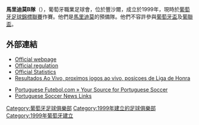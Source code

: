 {{Infobox football club 
| clubname = C.S. Marítimo B
| image    = <!-- 檔案不存在 [[File:Club_Sport_Marítimo.png|150px]] ，可從英文維基百科取得 -->
| fullname = Club Sport Marítimo B
| nickname = ''Os Verde-Rubros''<br>(The Green-and-Red)<br>''Os Leões''<br>(The Lions)
| founded  = 1999
| ground   = Campo da Imaculada Conceição, [[豐沙爾|豐沙爾]]
| capacity = 2,380
| chairman = [[Carlos_Pereira|Carlos Pereira]]
| manager  = Ivo Vieira
| league   = [[葡萄牙足球錦標聯賽|葡萄牙足球錦標聯賽]]
| season   = [[2014–15_Segunda_Liga|2014–15]]
| position = 第23名（降班葡錦聯）
| website    = http://www.csmaritimo.pt/
| pattern_la1=_redborder|pattern_b1=_greenstripes|pattern_ra1=_redborder
| leftarm1=008000|body1=FF0000|rightarm1=008000|shorts1=FFFFFF|socks1=FF0000
| pattern_la2=|pattern_b2=|pattern_ra2=
| leftarm2=FFFFFF|body2=FFFFFF|rightarm2=FFFFFF|shorts2=008000|socks2=FFFFFF
}}

'''馬里迪莫B隊'''（{{lang-pt|Club Sport Marítimo B}}），葡萄牙職業足球會，位於豐沙爾，成立於1999年，現時於[[葡萄牙足球錦標聯賽|葡萄牙足球錦標聯賽]]作賽。他們是[[馬里迪莫|馬里迪莫]]的預備隊。他們不容許參與[[葡萄牙盃|葡萄牙盃]]及[[葡聯盃|葡聯盃]]。

==外部連結==
*[http://www.lpfp.pt/segunda_liga/Pages/Jornada.aspx Official webpage] {{Wayback|url=http://www.lpfp.pt/segunda_liga/Pages/Jornada.aspx |date=20130902075943 }} {{pt icon}}
*[http://www.lpfp.pt/SiteCollectionDocuments/Regulamento%20de%20competi%C3%A7%C3%B5es.pdf Official regulation] {{Wayback|url=http://www.lpfp.pt/SiteCollectionDocuments/Regulamento%20de%20competi%C3%A7%C3%B5es.pdf |date=20090206131334 }} {{pt icon}}
*[http://www.lpfp.pt/liga_orangina/pages/estatisticas.aspx Official Statistics] {{Wayback|url=http://www.lpfp.pt/liga_orangina/pages/estatisticas.aspx |date=20120618162723 }} {{pt icon}}
*[https://web.archive.org/web/20150518085833/http://www.aovivo.pt/futebol/portugal/liga-de-honra/ Resultados Ao Vivo, proximos jogos ao vivo, posicoes de Liga de Honra] {{pt icon}}
 
*[https://web.archive.org/web/20150416063412/http://www.pfutebol.com/ Portuguese Futebol.com » Your Source for Portuguese Soccer] {{en icon}}
*[http://portuguesesoccernewslinks.com/ Portuguese Soccer News Links] {{Wayback|url=http://portuguesesoccernewslinks.com/ |date=20150506140231 }} {{en icon}}

[[Category:葡萄牙足球俱樂部|Category:葡萄牙足球俱樂部]]
[[Category:1999年建立的足球俱樂部|Category:1999年建立的足球俱樂部]]
[[Category:1999年葡萄牙建立|Category:1999年葡萄牙建立]]


{{fc-stub}}
